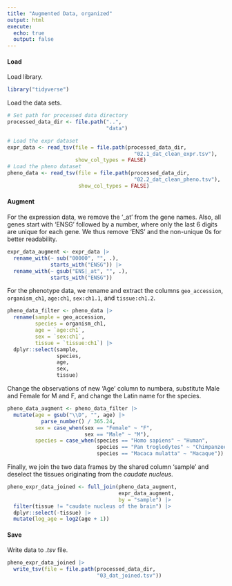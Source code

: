 ```yaml
---
title: "Augmented Data, organized"
output: html 
execute:
  echo: true
  output: false
---
```


#### Load

Load library.

```r
library("tidyverse")
```

Load the data sets.

```r
# Set path for processed data directory
processed_data_dir <- file.path("..",
                                "data")

# Load the expr dataset
expr_data <- read_tsv(file = file.path(processed_data_dir,
                                         "02.1_dat_clean_expr.tsv"),
                      show_col_types = FALSE)
# Load the pheno dataset
pheno_data <- read_tsv(file = file.path(processed_data_dir,
                                         "02.2_dat_clean_pheno.tsv"),
                       show_col_types = FALSE)
```

#### Augment

For the expression data, we remove the '\_at' from the gene names. Also, all genes start with 'ENSG' followed by a number, where only the last 6 digits are unique for each gene. We thus remove 'ENS' and the non-unique 0s for better readability.

```r
expr_data_augment <- expr_data |>
  rename_with(~ sub("00000", "", .),
              starts_with("ENSG")) |>
  rename_with(~ gsub("ENS|_at", "", .),
              starts_with("ENSG"))
```

For the phenotype data, we rename and extract the columns `geo_accession`, `organism_ch1`, `age:ch1`, `sex:ch1.1`, and `tissue:ch1.2`.

```r
pheno_data_filter <- pheno_data |>
  rename(sample = geo_accession,
         species = organism_ch1,
         age = `age:ch1`,
         sex = `sex:ch1`,
         tissue = `tissue:ch1`) |>
  dplyr::select(sample,
                species,
                age,
                sex,
                tissue)
```

Change the observations of new 'Age' column to numbera, substitute Male and Female for M and F, and change the Latin name for the species.

```r
pheno_data_augment <- pheno_data_filter |>
  mutate(age = gsub("\\D", "", age) |>
           parse_number() / 365.24,
         sex = case_when(sex == "Female" ~ "F",
                         sex == "Male" ~ "M"),
         species = case_when(species == "Homo sapiens" ~ "Human",
                             species == "Pan troglodytes" ~ "Chimpanzee",
                             species == "Macaca mulatta" ~ "Macaque"))
```

Finally, we join the two data frames by the shared column 'sample' and deselect the tissues originating from the *caudate nucleus*.

```r
pheno_expr_data_joined <- full_join(pheno_data_augment,
                                    expr_data_augment,
                                    by = "sample") |>
  filter(tissue != "caudate nucleus of the brain") |>
  dplyr::select(-tissue) |>
  mutate(log_age = log2(age + 1))
```

#### Save

Write data to .*tsv* file.

```r
pheno_expr_data_joined |>
  write_tsv(file = file.path(processed_data_dir,
                             "03_dat_joined.tsv"))
```

